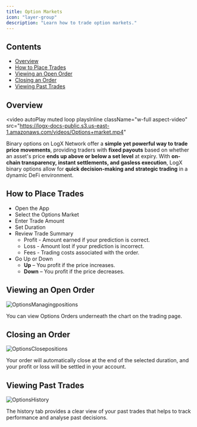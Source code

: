 ```yaml
---
title: Option Markets
icon: "layer-group"
description: "Learn how to trade option markets."
---
```


## Contents
* [Overview](#overview)
* [How to Place Trades](#how-to-place-trades)
* [Viewing an Open Order](#viewing-an-open-order)
* [Closing an Order](#closing-an-order)
* [Viewing Past Trades](#viewing-past-trades)

## Overview

<video
  autoPlay
  muted
  loop
  playsInline
  className="w-full aspect-video"
  src="https://logx-docs-public.s3.us-east-1.amazonaws.com/videos/Options+market.mp4"
></video>

Binary options on LogX Network offer a **simple yet powerful way to trade price movements**, providing traders with **fixed payouts** based on whether an asset's price **ends up above or below a set level** at expiry. With **on-chain transparency, instant settlements, and gasless execution**, LogX binary options allow for **quick decision-making and strategic trading** in a dynamic DeFi environment.

## How to Place Trades

* Open the App
* Select the Options Market
* Enter Trade Amount
* Set Duration
* Review Trade Summary
   * Profit - Amount earned if your prediction is correct.
   * Loss - Amount lost if your prediction is incorrect.
   * Fees - Trading costs associated with the order.
* Go Up or Down
   * **Up** – You profit if the price increases.
   * **Down** – You profit if the price decreases.

## Viewing an Open Order

![OptionsManagingpositions](../images/OptionsManagingpositions.png)

You can view Options Orders underneath the chart on the trading page.

## Closing an Order

![OptionsClosepositions](../images/OptionsClosepositions.png)

Your order will automatically close at the end of the selected duration, and your profit or loss will be settled in your account.

## Viewing Past Trades

![OptionsHistory](../images/OptionsHistory.png)

The history tab provides a clear view of your past trades that helps to track performance and analyse past decisions.